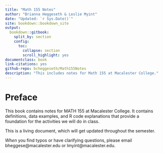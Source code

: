 ```yaml
--- 
title: "Math 155 Notes"
author: "Brianna Heggeseth & Leslie Myint"
date: "Updated: `r Sys.Date()`"
site: bookdown::bookdown_site
output: 
  bookdown::gitbook:
    split_by: section
    config:
      toc: 
        collapse: section
        scroll_highlight: yes
documentclass: book
link-citations: yes
github-repo: bcheggeseth/Math155Notes
description: "This includes notes for Math 155 at Macalester College."
---
```


# Preface {-}

This book contains notes for MATH 155 at Macalester College. It contains definitions, data examples, and R code explanations that provide a foundation for the activities we will do in class.

This is a living document, which will get updated throughout the semester.

*When* you find typos or have clarifying questions, please email bheggese@macalester.edu or lmyint@macalester.edu.